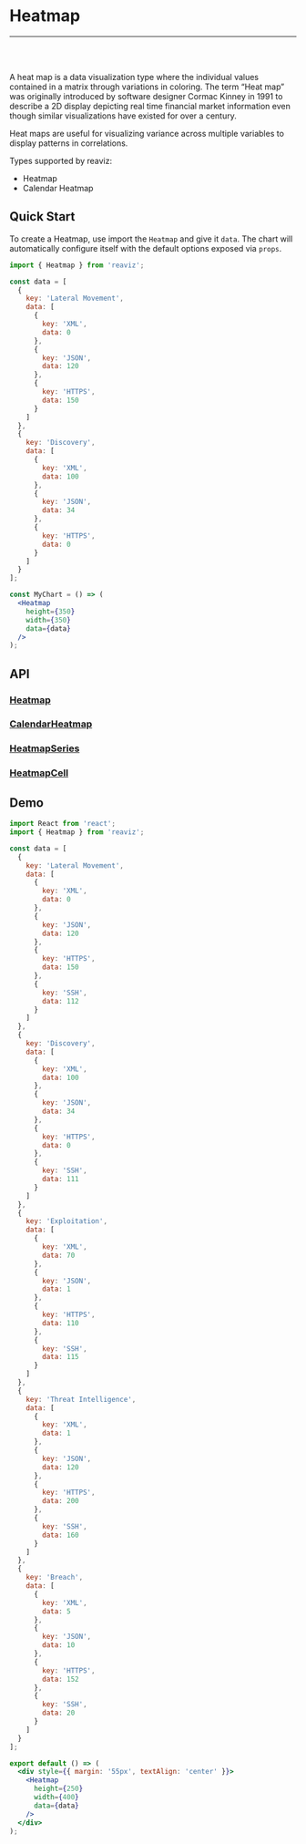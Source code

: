 
<Meta title="Docs/Chart Types/Heatmap" />

# Heatmap

---
<br />
<div className="doc-story">
  <Canvas sourceState="shown" of={HeatmapStory.Basic} />
</div>
<br />

A heat map is a data visualization type where the individual values
contained in a matrix through variations in coloring. The term “Heat map” was
originally introduced by software designer Cormac Kinney in 1991 to describe a 2D
display depicting real time financial market information even though similar
visualizations have existed for over a century.

Heat maps are useful for visualizing variance across multiple
variables to display patterns in correlations.

Types supported by reaviz:

- Heatmap
- Calendar Heatmap

## Quick Start
To create a Heatmap, use import the `Heatmap` and give it `data`. The chart
will automatically configure itself with the default options exposed via `props`.

```jsx
import { Heatmap } from 'reaviz';

const data = [
  {
    key: 'Lateral Movement',
    data: [
      {
        key: 'XML',
        data: 0
      },
      {
        key: 'JSON',
        data: 120
      },
      {
        key: 'HTTPS',
        data: 150
      }
    ]
  },
  {
    key: 'Discovery',
    data: [
      {
        key: 'XML',
        data: 100
      },
      {
        key: 'JSON',
        data: 34
      },
      {
        key: 'HTTPS',
        data: 0
      }
    ]
  }
];

const MyChart = () => (
  <Heatmap
    height={350}
    width={350}
    data={data}
  />
);
```

## API
### [Heatmap](https://github.com/reaviz/reaviz/blob/master/src/Heatmap/Heatmap.tsx)
<ArgTypes of={Heatmap} />

### [CalendarHeatmap](https://github.com/reaviz/reaviz/blob/master/src/Heatmap/CalendarHeatmap.tsx)
<ArgTypes of={CalendarHeatmap} />

### [HeatmapSeries](https://github.com/reaviz/reaviz/blob/master/src/Heatmap/HeatmapSeries/HeatmapSeries.tsx)
<ArgTypes of={HeatmapSeries} />

### [HeatmapCell](https://github.com/reaviz/reaviz/blob/master/src/Heatmap/HeatmapSeries/HeatmapCell.tsx)
<ArgTypes of={HeatmapCell} />

## Demo

```jsx codesandbox=reaviz
import React from 'react';
import { Heatmap } from 'reaviz';

const data = [
  {
    key: 'Lateral Movement',
    data: [
      {
        key: 'XML',
        data: 0
      },
      {
        key: 'JSON',
        data: 120
      },
      {
        key: 'HTTPS',
        data: 150
      },
      {
        key: 'SSH',
        data: 112
      }
    ]
  },
  {
    key: 'Discovery',
    data: [
      {
        key: 'XML',
        data: 100
      },
      {
        key: 'JSON',
        data: 34
      },
      {
        key: 'HTTPS',
        data: 0
      },
      {
        key: 'SSH',
        data: 111
      }
    ]
  },
  {
    key: 'Exploitation',
    data: [
      {
        key: 'XML',
        data: 70
      },
      {
        key: 'JSON',
        data: 1
      },
      {
        key: 'HTTPS',
        data: 110
      },
      {
        key: 'SSH',
        data: 115
      }
    ]
  },
  {
    key: 'Threat Intelligence',
    data: [
      {
        key: 'XML',
        data: 1
      },
      {
        key: 'JSON',
        data: 120
      },
      {
        key: 'HTTPS',
        data: 200
      },
      {
        key: 'SSH',
        data: 160
      }
    ]
  },
  {
    key: 'Breach',
    data: [
      {
        key: 'XML',
        data: 5
      },
      {
        key: 'JSON',
        data: 10
      },
      {
        key: 'HTTPS',
        data: 152
      },
      {
        key: 'SSH',
        data: 20
      }
    ]
  }
];

export default () => (
  <div style={{ margin: '55px', textAlign: 'center' }}>
    <Heatmap
      height={250}
      width={400}
      data={data}
    />
  </div>
);
```
